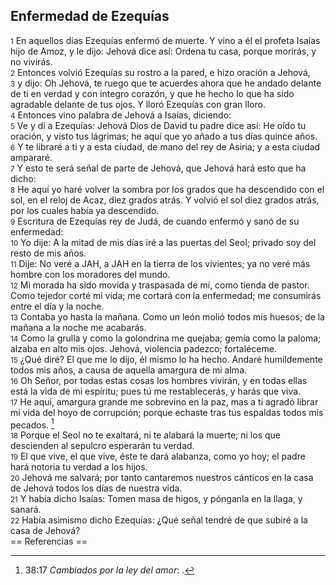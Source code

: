 == Enfermedad de Ezequías ==

{{anchor|1}} <small>1</small> En aquellos días Ezequías enfermó de muerte. Y vino a él el profeta Isaías hijo de Amoz, y le dijo: Jehová dice así: Ordena tu casa, porque morirás, y no vivirás.<br>
{{anchor|2}} <small>2</small> Entonces volvió Ezequías su rostro a la pared, e hizo oración a Jehová,<br>
{{anchor|3}} <small>3</small> y dijo: Oh Jehová, te ruego que te acuerdes ahora que he andado delante de ti en verdad y con íntegro corazón, y que he hecho lo que ha sido agradable delante de tus ojos. Y lloró Ezequías con gran lloro.<br>
{{anchor|4}} <small>4</small> Entonces vino palabra de Jehová a Isaías, diciendo:<br>
{{anchor|5}} <small>5</small> Ve y di a Ezequías: Jehová Dios de David tu padre dice así: He oído tu oración, y visto tus lágrimas; he aquí que yo añado a tus días quince años.<br>
{{anchor|6}} <small>6</small> Y te libraré a ti y a esta ciudad, de mano del rey de Asiria; y a esta ciudad ampararé.<br>
{{anchor|7}} <small>7</small> Y esto te será señal de parte de Jehová, que Jehová hará esto que ha dicho:<br>
{{anchor|8}} <small>8</small> He aquí yo haré volver la sombra por los grados que ha descendido con el sol, en el reloj de Acaz, diez grados atrás. Y volvió el sol diez grados atrás, por los cuales había ya descendido.<br>
{{anchor|9}} <small>9</small> Escritura de Ezequías rey de Judá, de cuando enfermó y sanó de su enfermedad:<br>
{{anchor|10}} <small>10</small> Yo dije: A la mitad de mis días iré a las puertas del Seol; privado soy del resto de mis años.<br>
{{anchor|11}} <small>11</small> Dije: No veré a JAH, a JAH en la tierra de los vivientes; ya no veré más hombre con los moradores del mundo.<br>
{{anchor|12}} <small>12</small> Mi morada ha sido movida y traspasada de mí, como tienda de pastor. Como tejedor corté mi vida; me cortará con la enfermedad; me consumirás entre el día y la noche.<br>
{{anchor|13}} <small>13</small> Contaba yo hasta la mañana. Como un león molió todos mis huesos; de la mañana a la noche me acabarás.<br>
{{anchor|14}} <small>14</small> Como la grulla y como la golondrina me quejaba; gemía como la paloma; alzaba en alto mis ojos. Jehová, violencia padezco; fortaléceme.<br>
{{anchor|15}} <small>15</small> ¿Qué diré? El que me lo dijo, él mismo lo ha hecho. Andaré humildemente todos mis años, a causa de aquella amargura de mi alma.<br>
{{anchor|16}} <small>16</small> Oh Señor, por todas estas cosas los hombres vivirán, y en todas ellas está la vida de mi espíritu; pues tú me restablecerás, y harás que viva.<br>
{{anchor|17}} <small>17</small> He aquí, amargura grande me sobrevino en la paz, mas a ti agradó librar mi vida del hoyo de corrupción; porque echaste tras tus espaldas todos mis pecados. <ref>38:17 ''Cambiados por la ley del amor'': {{lib|LU|142|3|22}}.</ref><br>
{{anchor|18}} <small>18</small> Porque el Seol no te exaltará, ni te alabará la muerte; ni los que descienden al sepulcro esperarán tu verdad.<br>
{{anchor|19}} <small>19</small> El que vive, el que vive, éste te dará alabanza, como yo hoy; el padre hará notoria tu verdad a los hijos.<br>
{{anchor|20}} <small>20</small> Jehová me salvará; por tanto cantaremos nuestros cánticos en la casa de Jehová todos los días de nuestra vida.<br>
{{anchor|21}} <small>21</small> Y había dicho Isaías: Tomen masa de higos, y pónganla en la llaga, y sanará.<br>
{{anchor|22}} <small>22</small> Había asimismo dicho Ezequías: ¿Qué señal tendré de que subiré a la casa de Jehová?<br>
== Referencias ==

<references />
